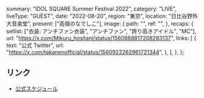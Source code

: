  summary: "IDOL SQUARE Summer Festival 2022",
  category: "LIVE",
  liveType: "GUEST",
  date: "2022-08-20",
  region: "東京",
  location: "日比谷野外大音楽堂",
  present: ["高嶺のなでしこ"],
  image: {
    path: "",
    ref: "",
  },
  recaps: {
    setlist: ["衣装: アンチファン衣装", "アンチファン", "誇り高きアイドル", "MC"],
    url: "https://x.com/Mikuru_hositani/status/1560888817208283137",
    links: [
      {
        text: "公式 Twitter",
        url: "https://x.com/takanenofficial/status/1560922262961721344",
      },
    ],
  },
};

## リンク

- [公式スケジュール](https://takanenonadeshiko.jp/?p=353)
